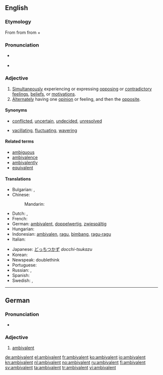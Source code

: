 {{was wotd|2008|March|21}}
==English==

===Etymology===
From {{term|ambivalence|lang=en}} from {{etyl|de|en}} {{term|Ambivalenz|lang=de}} from {{etyl|la|en}} {{term|ambi-||in two ways|lang=la}} + {{term|valeo|valeō|be strong|lang=la}}

===Pronunciation===
* {{a|RP|US}} {{IPA|/æmˈbɪv.ə.lənt/}}
* {{audio|en-us-ambivalent.ogg|Audio (US)}}

===Adjective===
{{en-adj}}

# [[simultaneously|Simultaneously]] experiencing or expressing [[oppose|opposing]] or [[contradictory]] [[feeling]]s, [[belief]]s, or [[motivation]]s.
# [[alternate|Alternately]] having one [[opinion]] or feeling, and then the [[opposite]].

====Synonyms====
* {{sense|simultaneously experiencing or expressing opposing feelings}} [[conflicted]], [[uncertain]], [[undecided]], [[unresolved]]
* {{sense|alternately feeling opposing feelings}} [[vacillating]], [[fluctuating]], [[wavering]]

====Related terms====
* [[ambiguous]]
* [[ambivalence]]
* [[ambivalently]]
* [[equivalent]]

====Translations====
{{trans-top|experiencing or expressing opposing feelings}}
* Bulgarian: {{t|bg|двойствен}},  {{t|bg|противоречив}}
* Chinese:
*: Mandarin: {{t|zh|矛盾|tr=máodùn|sc=Hani}}
* Dutch: {{t+|nl|ambivalent}}, {{t+|nl|ambivalente}}
* French: {{t+|fr|ambivalent}}
* German: [[ambivalent#German|ambivalent]], [[doppelwertig]], [[zwiespältig]]
* Hungarian: {{t|hu|ambivalens}}
* Indonesian: [[ambivalen]], [[ragu]], [[bimbang]], [[ragu|ragu-ragu]]
* Italian: {{t-|it|ambivalente|m|f}}
{{trans-mid}}
* Japanese: [[どっちつかず]] ''docchi-tsukazu''
* Korean: {{t|ko|반대감정이 공존하는}}
* Newspeak: doublethink
* Portuguese: {{t-|pt|ambivalente|m|f}}
* Russian: {{t|ru|двойственный|tr=dvójstvennyj|sc=Cyrl}}, {{t|ru|противоречивый|tr=protivorečívyj|sc=Cyrl}}
* Spanish: {{t-|es|ambivalente|m|f}}
* Swedish: {{t+|sv|ambivalent}}, {{t+|sv|kluven}}
{{trans-bottom}}

----

==German==

===Pronunciation===
* {{audio|De-at-ambivalent.ogg|Audio (Austria)}}

===Adjective===
{{de-adj|comparative=ambivalenter|superlative=ambivalentesten}}

# [[ambivalent#English|ambivalent]]

[[de:ambivalent]]
[[el:ambivalent]]
[[fr:ambivalent]]
[[ko:ambivalent]]
[[io:ambivalent]]
[[kn:ambivalent]]
[[nl:ambivalent]]
[[no:ambivalent]]
[[ru:ambivalent]]
[[fi:ambivalent]]
[[sv:ambivalent]]
[[ta:ambivalent]]
[[tr:ambivalent]]
[[vi:ambivalent]]